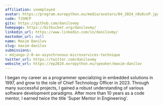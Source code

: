 ```yaml
---
affiliation: unemployed
avatar: https://program.europython.eu/media/avatars/04_2024_n0zKcnP.jpg
code: TJSMCP
gitx: https://github.com/danilovmy
homepage: https://bitbucket.org/danilovmy/
linkedin_url: https://www.linkedin.com/in/danilovmy/
mastodon_url: null
name: Maxim Danilov
slug: maxim-danilov
submissions:
- mdjango-2-0-an-asynchronous-microservices-technique
twitter_url: https://twitter.com/danilovmy
website_url: https://ep2024.europython.eu/speaker/maxim-danilov
---
```


I began my career as a programmer specializing in embedded solutions in 1997, and grow to the role of Chief Technology Officer in 2023. Through many successful projects, I gained a robust understanding of various software development paradigms. After more than 10 years as a code mentor, I earned twice the title 'Super Mentor in Engineering'.
